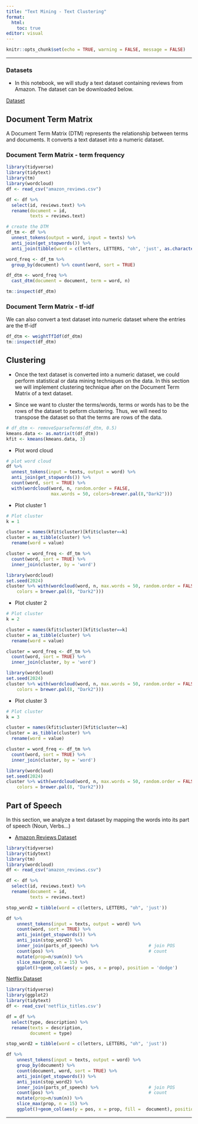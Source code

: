 ```yaml
---
title: "Text Mining - Text Clustering"
format: 
  html: 
    toc: true
editor: visual
---
```


```r
knitr::opts_chunk$set(echo = TRUE, warning = FALSE, message = FALSE)
```

------------------------------------------------------------------------


### Datasets

- In this notebook, we will study a text dataset containing reviews from Amazon. The dataset can be downloaded below.

[Dataset](amazon_reviews.csv)


## Document Term Matrix

A Document Term Matrix (DTM) represents the relationship between terms and documents. It converts a text dataset into a numeric dataset. 

### Document Term Matrix - term frequency

```r
library(tidyverse)
library(tidytext)
library(tm)
library(wordcloud)
df <- read_csv("amazon_reviews.csv")

df <- df %>% 
  select(id, reviews.text) %>% 
  rename(document = id, 
         texts = reviews.text)

# create the DTM
df_tm <- df %>% 
  unnest_tokens(output = word, input = texts) %>% 
  anti_join(get_stopwords()) %>% 
  anti_join(tibble(word = c(letters, LETTERS, "oh", 'just', as.character(c(1:100)))))

word_freq <- df_tm %>% 
  group_by(document) %>% count(word, sort = TRUE)

df_dtm <- word_freq %>% 
  cast_dtm(document = document, term = word, n)

tm::inspect(df_dtm)
```
### Document Term Matrix - tf-idf

We can also convert a text dataset into numeric dataset where the entries are the tf-idf

```r
df_dtm <- weightTfIdf(df_dtm)
tm::inspect(df_dtm)
```

## Clustering

- Once the text dataset is converted into a numeric dataset, we could perform statistical or data mining techniques on the data.  In this section we will implement clustering technique after on the Document Term Matrix of a text dataset. 

- Since we want to cluster the terms/words, terms or words has to be the rows of the dataset to peform clustering.  Thus, we will need to transpose the dataset so that the terms are rows of the data. 


```r
# df_dtm <- removeSparseTerms(df_dtm, 0.5)
kmeans.data <- as.matrix(t(df_dtm))
kfit <- kmeans(kmeans.data, 3)
```


- Plot word cloud

```r
# plot word cloud
df %>%
  unnest_tokens(input = texts, output = word) %>% 
  anti_join(get_stopwords()) %>% 
  count(word, sort = TRUE) %>% 
  with(wordcloud(word, n, random.order = FALSE, 
                 max.words = 50, colors=brewer.pal(8,"Dark2")))
```

- Plot cluster 1

```r
# Plot cluster 
k = 1

cluster = names(kfit$cluster)[kfit$cluster==k]
cluster = as_tibble(cluster) %>% 
  rename(word = value)

cluster = word_freq <- df_tm %>% 
  count(word, sort = TRUE) %>% 
  inner_join(cluster, by = 'word')

library(wordcloud)
set.seed(2024)
cluster %>% with(wordcloud(word, n, max.words = 50, random.order = FALSE, rot.per = 0.35, 
    colors = brewer.pal(8, "Dark2")))
```

- Plot cluster 2

```r
# Plot cluster 
k = 2

cluster = names(kfit$cluster)[kfit$cluster==k]
cluster = as_tibble(cluster) %>% 
  rename(word = value)

cluster = word_freq <- df_tm %>% 
  count(word, sort = TRUE) %>% 
  inner_join(cluster, by = 'word')

library(wordcloud)
set.seed(2024)
cluster %>% with(wordcloud(word, n, max.words = 50, random.order = FALSE, rot.per = 0.35, 
    colors = brewer.pal(8, "Dark2")))
```

- Plot cluster 3

```r
# Plot cluster 
k = 3

cluster = names(kfit$cluster)[kfit$cluster==k]
cluster = as_tibble(cluster) %>% 
  rename(word = value)

cluster = word_freq <- df_tm %>% 
  count(word, sort = TRUE) %>% 
  inner_join(cluster, by = 'word')

library(wordcloud)
set.seed(2024)
cluster %>% with(wordcloud(word, n, max.words = 50, random.order = FALSE, rot.per = 0.35, 
    colors = brewer.pal(8, "Dark2")))
```


## Part of Speech

In this section, we analyze a text dataset by mapping the words into its part of speech (Noun, Verbs...)

- [Amazon Reviews Dataset](amazon_reviews.csv)

```r
library(tidyverse)
library(tidytext)
library(tm)
library(wordcloud)
df <- read_csv("amazon_reviews.csv")

df <- df %>% 
  select(id, reviews.text) %>% 
  rename(document = id, 
         texts = reviews.text)

stop_word2 = tibble(word = c(letters, LETTERS, "oh", 'just'))

df %>% 
    unnest_tokens(input = texts, output = word) %>% 
    count(word, sort = TRUE) %>% 
    anti_join(get_stopwords()) %>% 
    anti_join(stop_word2) %>% 
    inner_join(parts_of_speech) %>%                   # join POS
    count(pos) %>%                                    # count
    mutate(prop=n/sum(n)) %>% 
    slice_max(prop, n = 15) %>%
    ggplot()+geom_col(aes(y = pos, x = prop), position = 'dodge')

```


[Netflix Dataset](netflix_titles.csv)

```r
library(tidyverse)
library(ggplot2)
library(tidytext)
df <- read_csv('netflix_titles.csv')

df = df %>% 
  select(type, description) %>% 
  rename(texts = description,
         document = type)

stop_word2 = tibble(word = c(letters, LETTERS, "oh", 'just'))

df %>% 
    unnest_tokens(input = texts, output = word) %>% 
    group_by(document) %>% 
    count(document, word, sort = TRUE) %>% 
    anti_join(get_stopwords()) %>% 
    anti_join(stop_word2) %>% 
    inner_join(parts_of_speech) %>%                   # join POS
    count(pos) %>%                                    # count
    mutate(prop=n/sum(n)) %>% 
    slice_max(prop, n = 15) %>%
    ggplot()+geom_col(aes(y = pos, x = prop, fill =  document), position = 'dodge')
```

---